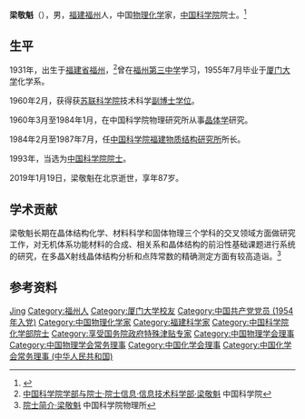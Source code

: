 {{Infobox scientist
| honorific_prefix = 
| name        = 梁敬魁
| honorific_suffix = 
| native_name = 
| native_name_lang = 
| image       = 
| image_size  = 
| alt         = 
| caption     = 
| birth_date  = {{birth date|1931|4|28|mf=y}}
| birth_place = {{ROC-1928}}[[福建省|福建省]][[福州市|福州市]][[仓山区|仓山区]][[城门镇|城门镇]]梁厝村
| death_date  = {{death date and age |2019|1|19|1931|4|28}}
| death_place = {{PRC}}[[北京市|北京市]][[北京医院|北京医院]]
| resting_place = 
| resting_place_coordinates =  
| other_names = 
| residence   = 
| citizenship = 
| nationality = {{PRC}}
| fields      = [[物理学|物理学]]（[[晶体学|晶体学]]、[[材料科学|材料科学]]、[[固体物理|固体物理]]）
| workplaces  = [[中国科学院福建物质结构研究所|中国科学院福建物质结构研究所]]
| patrons     = 
| education   = 
| alma_mater  = [[厦门大学|厦门大学]]<br />[[苏联科学院|苏联科学院]]
| thesis_title =        
| thesis_url  =         
| thesis_year =         
| doctoral_advisor = 
| academic_advisors = 
| doctoral_students = 
| notable_students = 
| known_for   = 
| influences  = 
| influenced  =  
| awards      = 
{{Awards |award = 中国科学院先进工作者 |year = 1977年}}
{{Awards |award = 优秀中共党员 |year = 1982年}}
{{Awards |award = [[国务院政府特殊津贴|国务院政府特殊津贴]] |year = 1991年}}
{{Awards |award = [[何梁何利科学与技术进步奖|何梁何利科学与技术进步奖]] |year = 1999年}}
{{Awards |award = 卢嘉锡化学奖 |year = 2011年}}
| author_abbrev_bot = 
| author_abbrev_zoo = 
| spouse      = 
| partner     = 
| children    = 
| signature   = 
| signature_alt = 
| website     = 
| footnotes   = 
}}

'''梁敬魁'''（{{bd|1931年|4月28日|2019年|1月19日|catIdx=Liang Jingkui}}），男，[[福建|福建]][[福州|福州]]人，中国[[物理化学|物理化学]]家，[[中国科学院|中国科学院]]院士。<ref>{{Cite web |url=https://tech.sina.com.cn/d/v/2019-01-20/doc-ihrfqziz9309967.shtml |title=中科院院士著名物理化学家梁敬魁逝世 享年87岁 |accessdate=2019-01-20 |archive-date=2019-01-20 |archive-url=https://web.archive.org/web/20190120194545/https://tech.sina.com.cn/d/v/2019-01-20/doc-ihrfqziz9309967.shtml |dead-url=no }}</ref>

== 生平 ==
1931年，出生于[[福建省|福建省]][[福州|福州]]，<ref>[http://sourcedb.cas.cn/sourcedb_ad_cas/zw2/ysxx/hxb/200906/t20090624_1802225.html 中国科学院学部与院士·院士信息·信息技术科学部·梁敬魁] {{webarchive|url=https://web.archive.org/web/20131002174117/http://sourcedb.cas.cn/sourcedb_ad_cas/zw2/ysxx/hxb/200906/t20090624_1802225.html |date=2013-10-02 }} 中国科学院</ref>曾在[[福州第三中学|福州第三中学]]学习，1955年7月毕业于[[厦门大学|厦门大学]]化学系。

1960年2月，获得获[[苏联科学院|苏联科学院]]技术科学[[副博士学位|副博士学位]]。

1960年3月至1984年1月，在中国科学院物理研究所从事[[晶体学|晶体学]]研究。

1984年2月至1987年7月，任[[中国科学院福建物质结构研究所|中国科学院福建物质结构研究所]]所长。

1993年，当选为[[中国科学院院士|中国科学院院士]]。

2019年1月19日，梁敬魁在北京逝世，享年87岁。

== 学术贡献 ==
梁敬魁长期在晶体结构化学、材料科学和固体物理三个学科的交叉领域方面做研究工作，对无机体系功能材料的合成、相关系和晶体结构的前沿性基础课题进行系统的研究，在多晶X射线晶体结构分析和点阵常数的精确测定方面有较高造诣。<ref>[http://hre.iphy.ac.cn/ability/rjcljk.asp 院士简介·梁敬魁] {{Wayback|url=http://hre.iphy.ac.cn/ability/rjcljk.asp |date=20190606034003 }} 中国科学院物理所</ref>

== 参考资料 ==
{{reflist}}

{{中国科学院化学部院士}}
{{福建籍科学院院士}}
{{Navboxes 
| title  = 梁敬魁在[[中國化學會_(中華人民共和國)|中国化学会]]的职务
| list1  =
{{中国化学会第二十四届理事会}}
}}
{{Navboxes 
| title  = 梁敬魁在[[中国物理学会|中国物理学会]]的职务
| list1  =
{{中国物理学会第三届理事会}}
{{中国物理学会第四届理事会}}
{{中国物理学会第五届理事会}}
{{中国物理学会第六届理事会}}
{{中国物理学会第七届理事会}}
}}

{{Authority control}}
{{DEFAULTSORT:Liang}}
[[Category:梁姓|Jing]]
[[Category:福州人|Category:福州人]]
[[Category:厦门大学校友|Category:厦门大学校友]]
[[Category:中国共产党党员_(1954年入党)|Category:中国共产党党员 (1954年入党)]]
[[Category:中国物理化学家|Category:中国物理化学家]]
[[Category:福建科学家|Category:福建科学家]]
[[Category:中国科学院化学部院士|Category:中国科学院化学部院士]]
[[Category:享受国务院政府特殊津贴专家|Category:享受国务院政府特殊津贴专家]]
[[Category:中国物理学会理事|Category:中国物理学会理事]]
[[Category:中国物理学会常务理事|Category:中国物理学会常务理事]]
[[Category:中国化学会理事|Category:中国化学会理事]]
[[Category:中国化学会常务理事_(中华人民共和国)|Category:中国化学会常务理事 (中华人民共和国)]]